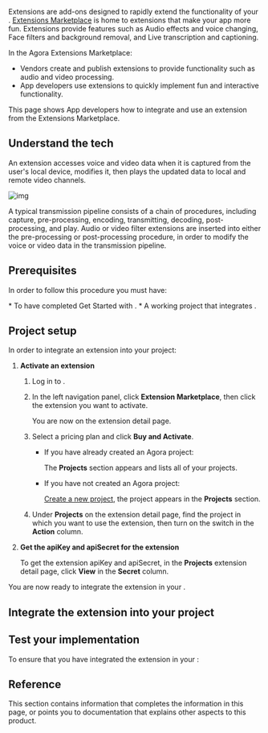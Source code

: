 

Extensions are add-ons designed to rapidly extend the functionality of your <Vpl k="CLIENT" />. [Extensions Marketplace](https://www.agora.io/en/agora-extensions-marketplace/) is home to extensions that make your app more fun. Extensions provide features such as Audio effects and voice changing, Face filters and background removal, and Live transcription and captioning.

In the Agora Extensions Marketplace:
- Vendors create and publish extensions to provide functionality such as audio and video processing.
- App developers use extensions to quickly implement fun and interactive functionality.

This page shows App developers how to integrate and use an extension from the <Vg k="COMPANY" /> Extensions Marketplace.

<NoExtensions />

## Understand the tech

An extension accesses voice and video data when it is captured from the user's local device, modifies it, then plays the updated data to local and remote video channels.


![img](/images/video-sdk/extension-callflow.svg)

A typical transmission pipeline consists of a chain of procedures, including capture, pre-processing, encoding, transmitting, decoding, post-processing, and play. Audio or video filter extensions are inserted into either the pre-processing or post-processing procedure, in order to modify the voice or video data in the transmission pipeline. 

## Prerequisites

In order to follow this procedure you must have:

<Prerequisites />
<ProductWrapper notAllowed="extensions-marketplace">
* To have completed <Link to="../get-started/get-started-sdk">Get Started with <Vpd k="NAME"/></Link>.
</ProductWrapper>
<ProductWrapper product="extensions-marketplace">
    * A working project that integrates <Vg k="VSDK"/>.
</ProductWrapper>


## Project setup

In order to integrate an extension into your project:

1. **Activate an extension**

    1. Log in to [<Vg k="CONSOLE"/>](https://console.agora.io/).
    2. In the left navigation panel, click **Extension Marketplace**, then click the extension you want to activate.

        You are now on the extension detail page.

    3. Select a pricing plan and click **Buy and Activate**.
        - If you have already created an Agora project:

            The **Projects** section appears and lists all of your projects.
        - If you have not created an Agora project:

            [Create a new project](../reference/manage-agora-account#create-an-agora-project), the project appears in the **Projects** section.

    4. Under **Projects** on the extension detail page, find the project in which you want to use the extension, then turn on the switch in the **Action** column.

1. **Get the apiKey and apiSecret for the extension**

    To get the extension apiKey and apiSecret, in the **Projects** extension detail page, click **View** in the **Secret** column.

<ProjectSetup/>

You are now ready to integrate the extension in your <Vpl k="CLIENT" />.

## Integrate the extension into your project

<ProjectImplement/>

## Test your implementation

To ensure that you have integrated the extension in your <Vpl k="CLIENT" />:

<ProjectTest/>

## Reference

This section contains information that completes the information in this page, or points you to documentation that explains other aspects to this product.

<Reference/>